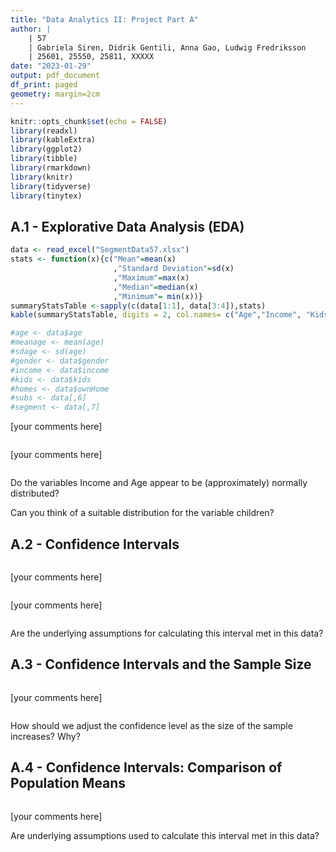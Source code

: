 ```yaml
---
title: "Data Analytics II: Project Part A"
author: |
    | 57
    | Gabriela Siren, Didrik Gentili, Anna Gao, Ludwig Fredriksson
    | 25601, 25550, 25811, XXXXX
date: "2023-01-29"
output: pdf_document
df_print: paged
geometry: margin=2cm
---
```


```r
knitr::opts_chunk$set(echo = FALSE)
library(readxl)
library(kableExtra)
library(ggplot2)
library(tibble)
library(rmarkdown)
library(knitr)
library(tidyverse)
library(tinytex)
```

## A.1 - Explorative Data Analysis (EDA)


```r
data <- read_excel("SegmentData57.xlsx")
stats <- function(x){c("Mean"=mean(x)
                       ,"Standard Deviation"=sd(x)
                       ,"Maximum"=max(x)
                       ,"Median"=median(x)
                       ,"Minimum"= min(x))}
summaryStatsTable <-sapply(c(data[1:1], data[3:4]),stats)
kable(summaryStatsTable, digits = 2, col.names= c("Age","Income", "Kids"))

#age <- data$age
#meanage <- mean(age)
#sdage <- sd(age)
#gender <- data$gender
#income <- data$income
#kids <- data$kids
#homes <- data$ownHome
#subs <- data[,6]
#segment <- data[,7]

```

[your comments here]

```r

```

[your comments here]

```r

```

Do the variables Income and Age appear to be (approximately) normally distributed? 

Can you think of a suitable distribution for the variable children? 


## A.2 - Confidence Intervals

```r

```

[your comments here]

```r

```

[your comments here]

```r

```

Are the underlying assumptions for calculating this interval met in this data? 

## A.3 - Confidence Intervals and the Sample Size

```r

```

[your comments here]

```r

```

How should we adjust the confidence level as the size of the sample increases? Why?


## A.4 - Confidence Intervals: Comparison of Population Means

```r

```

[your comments here]

Are underlying assumptions used to calculate this interval met in this data?

